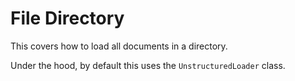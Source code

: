 # File Directory

This covers how to load all documents in a directory.

Under the hood, by default this uses the `UnstructuredLoader` class.

